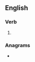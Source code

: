 ==English==

===Verb===
{{head|en|verb form}}

# {{en-third-person singular of|snivel}}

===Anagrams===
* {{anagrams|en|a=eilnssv|Slevins}}